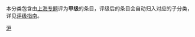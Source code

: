 {{Empty category}}
本分类包含由[[Wikipedia:上海专题|上海专题]]评为'''甲级'''的条目，评级后的条目会自动归入对应的子分类，详见[[Wikipedia:上海专题/评级|评级指南]]。

{{cat class|topic=上海|sort=上海|class=甲}}

{{CategoryTOC}}
[[Category:专题级条目|沪]]